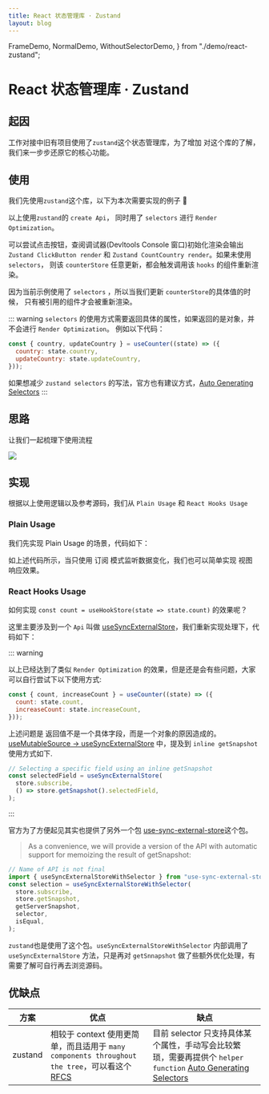 ```yaml
---
title: React 状态管理库 · Zustand
layout: blog
---
```


  FrameDemo,
  NormalDemo,
  WithoutSelectorDemo,
} from "./demo/react-zustand";

# React 状态管理库 · Zustand

## 起因

工作对接中旧有项目使用了`zustand`这个状态管理库，为了增加 对这个库的了解，我们来一步步还原它的核心功能。

## 使用

我们先使用`zustand`这个库，以下为本次需要实现的例子 🌰

以上使用`zustand`的 `create Api`， 同时用了 `selectors` 进行 `Render Optimization`。

<NormalDemo />

可以尝试点击按钮，查阅调试器(Devltools Console 窗口)初始化渲染会输出 `Zustand ClickButton render` 和 `Zustand CountCountry render`。如果未使用 `selectors`， 则该 `counterStore` 任意更新，都会触发调用该 `hooks` 的组件重新渲染。

因为当前示例使用了 `selectors` ，所以当我们更新 `counterStore`的具体值的时候， 只有被引用的组件才会被重新渲染。

::: warning
`selectors` 的使用方式需要返回具体的属性，如果返回的是对象，并不会进行 `Render Optimization`。 例如以下代码：

```jsx
const { country, updateCountry } = useCounter((state) => ({
  country: state.country,
  updateCountry: state.updateCountry,
}));
```

如果想减少 `zustand selectors` 的写法，官方也有建议方式，[Auto Generating Selectors](https://docs.pmnd.rs/zustand/guides/auto-generating-selectors)
:::

## 思路

让我们一起梳理下使用流程

<Image src={ZustandPNG} />

## 实现

根据以上使用逻辑以及参考源码，我们从 `Plain Usage` 和 `React Hooks Usage`

### Plain Usage

我们先实现 Plain Usage 的场景，代码如下：

如上述代码所示，当只使用 订阅 模式监听数据变化，我们也可以简单实现 视图 响应效果。

<FrameDemo />

### React Hooks Usage

如何实现 `const count = useHookStore(state => state.count)` 的效果呢？

这里主要涉及到一个 `Api` 叫做 [useSyncExternalStore](https://react.dev/reference/react/useSyncExternalStore)，我们重新实现处理下，代码如下：

<WithoutSelectorDemo />

::: warning

以上已经达到了类似 `Render Optimization` 的效果，但是还是会有些问题，大家可以自行尝试下以下使用方式:

```js
const { count, increaseCount } = useCounter((state) => ({
  count: state.count,
  increaseCount: state.increaseCount,
}));
```

上述问题是 返回值不是一个具体字段，而是一个对象的原因造成的。[useMutableSource → useSyncExternalStore](https://github.com/reactwg/react-18/discussions/86) 中，提及到 `inline getSnapshot`使用方式如下.

```js
// Selecting a specific field using an inline getSnapshot
const selectedField = useSyncExternalStore(
  store.subscribe,
  () => store.getSnapshot().selectedField,
);
```

:::

官方为了方便起见其实也提供了另外一个包 [use-sync-external-store](https://www.npmjs.com/package/use-sync-external-store)这个包。

> As a convenience, we will provide a version of the API with automatic support for memoizing the result of getSnapshot:

```js
// Name of API is not final
import { useSyncExternalStoreWithSelector } from "use-sync-external-store/with-selector";
const selection = useSyncExternalStoreWithSelector(
  store.subscribe,
  store.getSnapshot,
  getServerSnapshot,
  selector,
  isEqual,
);
```

`zustand`也是使用了这个包。`useSyncExternalStoreWithSelector` 内部调用了 `useSyncExternalStore` 方法，只是再对 `getSnnapshot` 做了些额外优化处理，有需要了解可自行再去浏览源码。

## 优缺点

| 方案    | 优点                                                                                                                                                                                  | 缺点                                                                                                                                                                          |
| ------- | ------------------------------------------------------------------------------------------------------------------------------------------------------------------------------------- | ----------------------------------------------------------------------------------------------------------------------------------------------------------------------------- |
| zustand | 相较于 context 使用更简单，而且适用于 `many components throughout the tree`，可以看这个 [RFCS](https://github.com/reactjs/rfcs/blob/main/text/0147-use-mutable-source.md#context-api) | 目前 selector 只支持具体某个属性，手动写会比较繁琐，需要再提供个 `helper function` [Auto Generating Selectors](https://docs.pmnd.rs/zustand/guides/auto-generating-selectors) |
